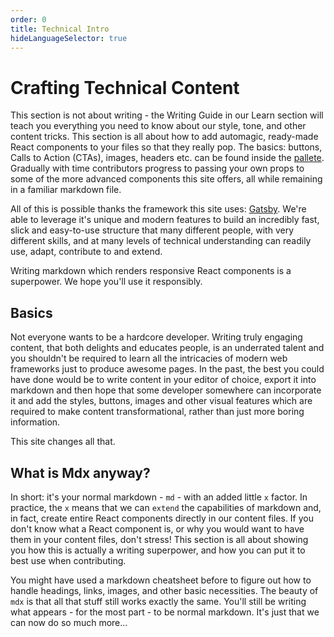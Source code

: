 ```yaml
---
order: 0
title: Technical Intro
hideLanguageSelector: true
---
```


# Crafting Technical Content

This section is not about writing - the Writing Guide in our Learn section will teach you everything
you need to know about our style, tone, and other content tricks. This section is all about how to
add automagic, ready-made React components to your files so that they really pop. The basics:
buttons, Calls to Action (CTAs), images, headers etc. can be found inside the [pallete](/resources/recipes/palette/). Gradually with time contributors progress to passing your own props to
some of the more advanced components this site offers, all while remaining in a familiar markdown file.

All of this is possible thanks the framework this site uses: [Gatsby](https://www.gatsbyjs.org/). We're
able to leverage it's unique and modern features to build an incredibly fast, slick and easy-to-use
structure that many different people, with very different skills, and at many levels of technical
understanding can readily use, adapt, contribute to and extend.

Writing markdown which renders responsive React components is a superpower. We hope you'll use it responsibly.

## Basics

Not everyone wants to be a hardcore developer. Writing truly engaging content,
that both delights and educates people, is an underrated talent and you
shouldn't be required to learn all the intricacies of modern web frameworks
just to produce awesome pages. In the past, the best you could have done
would be to write content in your editor of choice, export it into markdown
and then hope that some developer somewhere can incorporate it and add the styles,
buttons, images and other visual features which are required to make content transformational,
rather than just more boring information.

This site changes all that.

## What is Mdx anyway?

In short: it's your normal markdown - `md` - with an added little `x` factor.
In practice, the `x` means that we can `extend` the capabilities of markdown
and, in fact, create entire React components directly in our content files. If you
don't know what a React component is, or why you would want to have them in your
content files, don't stress! This section is all about showing you how this is
actually a writing superpower, and how you can put it to best use when contributing.

You might have used a markdown cheatsheet
before to figure out how to handle headings, links, images, and other basic necessities.
The beauty of `mdx` is that all that stuff still works exactly the same. You'll still be
writing what appears - for the most part - to be normal markdown. It's just that
we can now do so much more...
